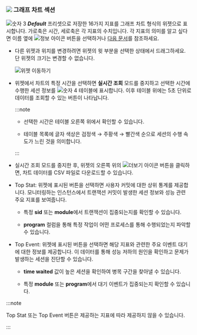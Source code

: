 ### ![](/img/number-02.png) 그래프 차트 섹션

![숫자 3](/img/number-03.png) ***Default*** 프리셋으로 저장한 16가지 지표를 그래프 차트 형식의 위젯으로 표시합니다. 가로축은 시간, 세로축은 각 지표의 수치입니다. 각 지표의 의미를 알고 싶다면 이름 옆에 ![정보 아이콘](/img/ic-info-circle.svg) 버튼을 선택하거나 [다음 문서](metrics-data-list)를 참조하세요.

* 다른 위젯과 위치를 변경하려면 위젯의 윗 부분을 선택한 상태에서 드래그하세요. 단 위젯의 크기는 변경할 수 없습니다.

  ![위젯 이동하기](/img/db-dashboard-move-widget.png)

* 위젯에서 차트의 특정 시간을 선택하면 **실시간 조회** 모드를 중지하고 선택한 시간에 수행한 세션 정보를 ![숫자 4](/img/number-04.png) <Cmdname sid="active_sessions" className="uitext" /> 테이블에 표시합니다. 이후 <Cmdname sid="active_sessions" className="uitext" /> 테이블 위에는 5초 단위로 데이터를 조회할 수 있는 버튼이 나타납니다.

  <ProdImg img='db-instance-monitoring-seltime.png' />

  :::note

  * 선택한 시간은 <Cmdname sid="active_sessions" className="uitext" /> 테이블 오른쪽 위에서 확인할 수 있습니다.

  * <Cmdname sid="active_sessions" className="uitext" />  테이블 목록에 글자 색상은 검정색 → <span class='slow'>주황색</span> → <span class='vslow'>빨간색</span> 순으로 세션의 수행 속도가 느린 것을 의미합니다.

  :::

* 실시간 조회 모드를 중지한 후, 위젯의 오른쪽 위의 ![더보기 아이콘](/img/ico-more.svg) 버튼을 클릭하면, 차트 데이터를 CSV 파일로 다운로드할 수 있습니다.

<InDoc product="oracle,oracle-pro">

* <UI>Top Stat</UI>: 위젯에 표시된 버튼을 선택하면 사용자 커밋에 대한 상위 통계를 제공합니다. 모니터링하는 인스턴스에서 트랜잭션 커밋이 발생한 세션 정보와 성능 관련 주요 지표를 보여줍니다. 

  * 특정 **sid** 또는 **module**에서 트랜잭션이 집중되는지를 확인할 수 있습니다.

  * **program** 컬럼을 통해 특정 작업이 어떤 프로세스를 통해 수행되었는지 파악할 수 있습니다.

* <UI>Top Event</UI>: 위젯에 표시된 버튼을 선택하면 해당 지표와 관련한 주요 이벤트 대기에 대한 정보를 제공합니다. 이 데이터를 통해 성능 저하의 원인을 확인하고 문제가 발생하는 세션을 진단할 수 있습니다.

  * **time waited** 값이 높은 세션을 확인하여 병목 구간을 찾아낼 수 있습니다.

  * 특정 **module** 또는 **program**에서 대기 이벤트가 집중되는지 확인할 수 있습니다.

:::note

<UI>Top Stat</UI> 또는 <UI>Top Event</UI> 버튼은 제공하는 지표에 따라 제공하지 않을 수 있습니다.

:::

</InDoc>